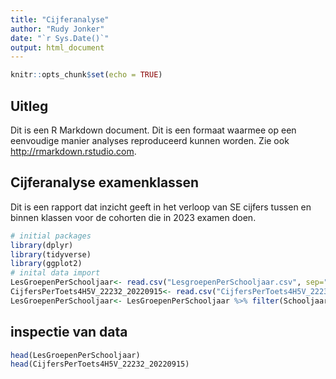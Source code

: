 ```yaml
---
title: "Cijferanalyse"
author: "Rudy Jonker"
date: "`r Sys.Date()`"
output: html_document
---
```


```r
knitr::opts_chunk$set(echo = TRUE)
```

## Uitleg

Dit is een R Markdown document. Dit is een formaat waarmee op een eenvoudige manier analyses reproduceerd kunnen worden. Zie ook  <http://rmarkdown.rstudio.com>.

## Cijferanalyse examenklassen
Dit is een rapport dat inzicht geeft in het verloop van SE cijfers tussen en binnen klassen voor de cohorten die in 2023 examen doen.


```r
# initial packages
library(dplyr)
library(tidyverse)
library(ggplot2)
# inital data import
LesGroepenPerSchooljaar<- read.csv("LesgroepenPerSchooljaar.csv", sep=";", dec=",", header=TRUE)
CijfersPerToets4H5V_22232_20220915<- read.csv("CijfersPerToets4H5V_2223_20220915.csv", sep=";", dec=",", header=TRUE)
LesGroepenPerSchooljaar<- LesGroepenPerSchooljaar %>% filter(Schooljaar == "2021/2022" | Schooljaar == "2022/2023" )

```
## inspectie van data
```r
head(LesGroepenPerSchooljaar)
head(CijfersPerToets4H5V_22232_20220915)
```